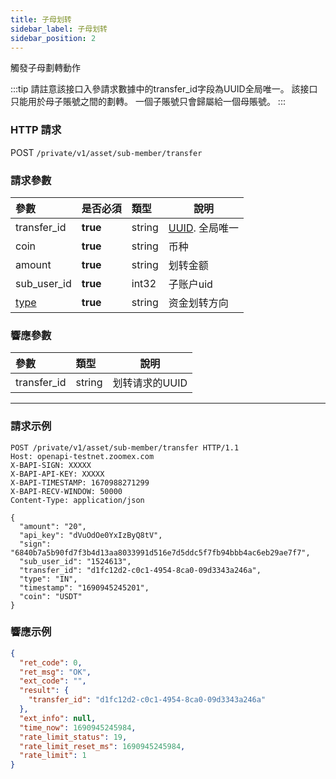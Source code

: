 ```yaml
---
title: 子母划转
sidebar_label: 子母划转
sidebar_position: 2
---
```


觸發子母劃轉動作

:::tip
請註意該接口入參請求數據中的transfer_id字段為UUID全局唯一。
該接口只能用於母子賬號之間的劃轉。
一個子賬號只會歸屬給一個母賬號。
:::

### HTTP 請求
POST `/private/v1/asset/sub-member/transfer`

### 請求參數
| 參數 | 是否必須 | 類型 | 說明|
|:----- |:-------|:-----|------ |
|transfer_id |**true** |string |[UUID](https://www.uuidgenerator.net/dev-corner). 全局唯一 |
|coin |**true** |string |币种 |
|amount |**true** |string |划转金额 |
|sub_user_id |**true** |int32 |子账户uid |
|[type](../asset/enum#transfertype-type) |**true** |string |资金划转方向 |

### 響應參數
| 參數 | 類型 | 說明|
|:----- |:-----|----- |
|transfer_id |string|划转请求的UUID |

---

### 請求示例

``` shell
POST /private/v1/asset/sub-member/transfer HTTP/1.1
Host: openapi-testnet.zoomex.com
X-BAPI-SIGN: XXXXX
X-BAPI-API-KEY: XXXXX
X-BAPI-TIMESTAMP: 1670988271299
X-BAPI-RECV-WINDOW: 50000
Content-Type: application/json

{
  "amount": "20",
  "api_key": "dVuOdOe0YxIzByQ8tV",
  "sign": "6840b7a5b90fd7f3b4d13aa8033991d516e7d5ddc5f7fb94bbb4ac6eb29ae7f7",
  "sub_user_id": "1524613",
  "transfer_id": "d1fc12d2-c0c1-4954-8ca0-09d3343a246a",
  "type": "IN",
  "timestamp": "1690945245201",
  "coin": "USDT"
}
```

### 響應示例

```json
{
  "ret_code": 0,
  "ret_msg": "OK",
  "ext_code": "",
  "result": {
    "transfer_id": "d1fc12d2-c0c1-4954-8ca0-09d3343a246a"
  },
  "ext_info": null,
  "time_now": 1690945245984,
  "rate_limit_status": 19,
  "rate_limit_reset_ms": 1690945245984,
  "rate_limit": 1
}
```
